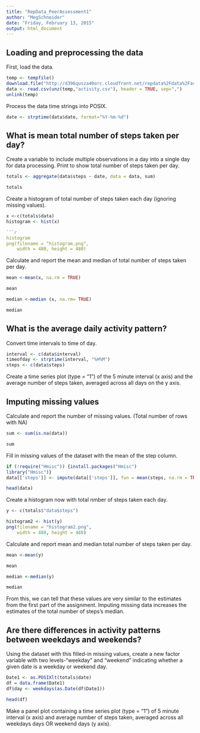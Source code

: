```yaml
---
title: "RepData_PeerAssessment1"
author: "MegSchneider"
date: "Friday, February 13, 2015"
output: html_document
---
```


## Loading and preprocessing the data
First, load the data.

```r
temp <- tempfile()
download.file("http://d396qusza40orc.cloudfront.net/repdata%2Fdata%2Factivity.zip",temp)
data <- read.csv(unz(temp,"activity.csv"), header = TRUE, sep=",")
unlink(temp)
```

Process the data time strings into POSIX.
```r
date <- strptime(data$date, format="%Y-%m-%d")
```

## What is mean total number of steps taken per day?

Create a variable to include multiple observations in a day into a single day for data processing. Print to show total number of steps taken per day.

```r
totals <- aggregate(data$steps ~ date, data = data, sum)
```

```r
totals
```

Create a histogram of total number of steps taken each day (ignoring missing values).

```r
x <-c(totals$data)
histogram <- hist(x)

```r
histogram
png(filename = "histogram.png",
    width = 480, height = 480)
```

Calculate and report the mean and median of total number of steps taken per day.

```r
mean <-mean(x, na.rm = TRUE)
```

```r
mean
```
```r
median <-median (x, na.rm= TRUE)
```

```r
median
```

## What is the average daily activity pattern?

Convert time intervals to time of day.

```r
interval <- c(data$interval)
timeofday <- strptime(interval, "%H%M")
steps <- c(data$steps)
```

Create a time series plot (type = "1") of the 5 minute interval (x axis) and the average number of steps taken, averaged across all days on the y axis.

## Imputing missing values

Calculate and report the number of missing values. (Total number of rows with NA)

```r
sum <- sum(is.na(data))
```

```r
sum
```

Fill in missing values of the dataset with the mean of the step column.

```r
if (!require("Hmisc")) {install.packages("Hmisc") 
library("Hmisc")}   
data[['steps']] <- impute(data[['steps']], fun = mean(steps, na.rm = TRUE))
```

```r
head(data)
```

Create a histogram now with total nmber of steps taken each day.

```r
y <- c(totals$"data$steps")
```

```r
histogram2 <- hist(y)
png(filename = "histogram2.png",
    width = 480, height = 480)
```

Calculate and report mean and median total number of steps taken per day.

```r
mean <-mean(y)
```

```r
mean
```

```r
median <-median(y)
```

```r
median
```

From this, we can tell that these values are very similar to the estimates from the first part of the assignment. Imputing missing data increases the estimates of the total number of steps's median.

## Are there differences in activity patterns between weekdays and weekends?

Using the dataset with this filled-in missing values, create a new factor variable with two levels-"weekday" and "weekend" indicating whether a given date is a weekday or weekend day.

```r
Date1 <- as.POSIXlt(totals$date)
df = data.frame(Date1) 
df$day <- weekdays(as.Date(df$Date1))
```

```r
head(df)
```

Make a panel plot containing a time series plot (type = "1") of 5 minute interval (x axis) and average number of steps taken, averaged across all weekdays days OR weekend days (y axis). 

```r

```

